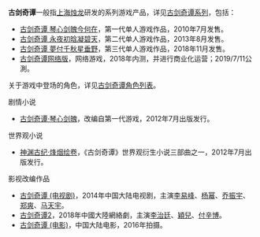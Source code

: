 '''古剑奇谭'''一般指[[上海烛龙|上海烛龙]]研发的系列游戏产品，详见[[古剑奇谭系列|古剑奇谭系列]]，包括：
* [[古剑奇谭_琴心剑魄今何在|古剑奇谭 琴心剑魄今何在]]，第一代单人游戏作品，2010年7月发售。
* [[古剑奇谭_永夜初晗凝碧天|古剑奇谭 永夜初晗凝碧天]]，第二代单人游戏作品，2013年8月发售。
* [[古剑奇谭_夢付千秋星垂野|古剑奇谭 夢付千秋星垂野]]，第三代单人游戏作品，2018年11月发售。
* [[古剑奇谭网络版|古剑奇谭网络版]]，网络游戏，2018年内测，并进行商业化运营；2019/7/11公測。
关于游戏中登场的角色，详见[[古剑奇谭角色列表|古剑奇谭角色列表]]。

剧情小说
* [[古剑奇谭·琴心剑魄|古剑奇谭·琴心剑魄]]，改编自第一代游戏，2012年7月出版发行。
世界观小说
* [[神渊古纪·烽烟绘卷|神渊古纪·烽烟绘卷]]，《古剑奇谭》世界观衍生小说三部曲之一，2012年7月出版发行。
影视改编作品
* [[古剑奇谭_(电视剧)|古剑奇谭 (电视剧)]]，2014年中国大陆电视剧，主演[[李易峰|李易峰]]、[[杨幂|杨幂]]、[[乔振宇|乔振宇]]、[[郑爽|郑爽]]、[[马天宇|马天宇]]。
* [[古劍奇譚2_(網絡劇)|古剑奇谭2]]，2018年中國大陸網絡劇，主演[[李治廷|李治廷]]、[[穎兒|穎兒]]、[[付辛博|付辛博]]。
* [[古剑奇谭_(电影)|古剑奇谭 (电影)]]，中国大陆电影，2016年拍摄。
{{disambig|Cat=四字作品消歧义|G古}}
